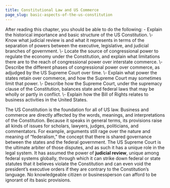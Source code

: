 ```yaml
---
title: Constitutional Law and US Commerce
page_slug: basic-aspects-of-the-us-constitution
---
```

<div className="content-chunk" data-subsection-id = "Introduction-23t">
<Info title="LEARNING OBJECTIVES">After reading this chapter, you should be able to do the following: - Explain the historical importance and basic structure of the US Constitution.  
\- Know what judicial review is and what it represents in terms of the separation of powers between the executive, legislative, and judicial branches of government.  
\- Locate the source of congressional power to regulate the economy under the Constitution, and explain what limitations there are to the reach of congressional power over interstate commerce.  
\- Describe the different phases of congressional power over commerce, as adjudged by the US Supreme Court over time.  
\- Explain what power the states retain over commerce, and how the Supreme Court may sometimes limit that power.  
\- Describe how the Supreme Court, under the supremacy clause of the Constitution, balances state and federal laws that may be wholly or partly in conflict.  
\- Explain how the Bill of Rights relates to business activities in the United States.</Info>

The US Constitution is the foundation for all of US law. Business and commerce are directly affected by the words, meanings, and interpretations of the Constitution. Because it speaks in general terms, its provisions raise all kinds of issues for scholars, lawyers, judges, politicians, and commentators. For example, arguments still rage over the nature and meaning of “federalism,” the concept that there is shared governance between the states and the federal government. The US Supreme Court is the ultimate arbiter of those disputes, and as such it has a unique role in the legal system. It has assumed the power of **judicial review**, unique among federal systems globally, through which it can strike down federal or state statutes that it believes violate the Constitution and can even void the president’s executive orders if they are contrary to the Constitution’s language. No knowledgeable citizen or businessperson can afford to be ignorant of its basic provisions.
</div>

